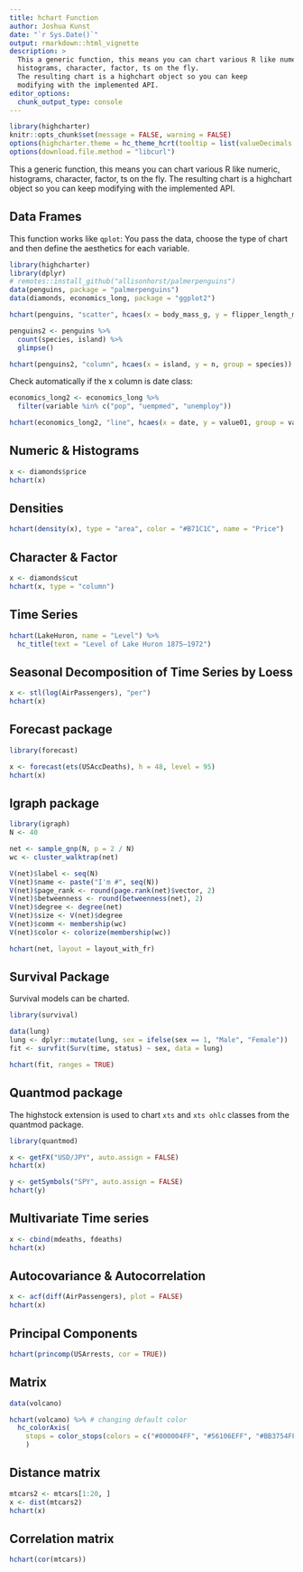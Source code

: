 ```yaml
---
title: hchart Function
author: Joshua Kunst
date: "`r Sys.Date()`"
output: rmarkdown::html_vignette
description: >
  This a generic function, this means you can chart various R like numeric, 
  histograms, character, factor, ts on the fly.
  The resulting chart is a highchart object so you can keep 
  modifying with the implemented API.
editor_options: 
  chunk_output_type: console
---
```


<script>
$(document).ready(function(){ 
  el = $(".page-header > h1")
  icon = "magic"
  text = el.text()
  text_new = "<span class=\"fa fa-" + icon  + "\"></span> " + text
  el.html(text_new) 
}) ;
</script>

```r
library(highcharter)
knitr::opts_chunk$set(message = FALSE, warning = FALSE)
options(highcharter.theme = hc_theme_hcrt(tooltip = list(valueDecimals = 2)))
options(download.file.method = "libcurl")
```

This a generic function, this means you can chart various R like numeric, 
histograms, character, factor, ts on the fly.
The resulting chart is a highchart object so you can keep 
modifying with the implemented API.

## Data Frames

This function works like `qplot`: You pass the data, choose the type
of chart and then define the aesthetics for each variable.

```r
library(highcharter)
library(dplyr)
# remotes::install_github("allisonhorst/palmerpenguins")
data(penguins, package = "palmerpenguins")
data(diamonds, economics_long, package = "ggplot2")

hchart(penguins, "scatter", hcaes(x = body_mass_g, y = flipper_length_mm , group = species))

penguins2 <- penguins %>%
  count(species, island) %>%
  glimpse()

hchart(penguins2, "column", hcaes(x = island, y = n, group = species))
```

Check automatically if the x column is date class:

```r
economics_long2 <- economics_long %>%
  filter(variable %in% c("pop", "uempmed", "unemploy"))

hchart(economics_long2, "line", hcaes(x = date, y = value01, group = variable))
```

## Numeric & Histograms

```r
x <- diamonds$price
hchart(x)
```

## Densities

```r
hchart(density(x), type = "area", color = "#B71C1C", name = "Price")
```

## Character & Factor

```r
x <- diamonds$cut
hchart(x, type = "column")
```

## Time Series

```r
hchart(LakeHuron, name = "Level") %>% 
  hc_title(text = "Level of Lake Huron 1875–1972")
```

## Seasonal Decomposition of Time Series by Loess

```r
x <- stl(log(AirPassengers), "per")
hchart(x)
```

## Forecast package

```r
library(forecast)

x <- forecast(ets(USAccDeaths), h = 48, level = 95)
hchart(x)
```

## Igraph package

```r
library(igraph)
N <- 40

net <- sample_gnp(N, p = 2 / N)
wc <- cluster_walktrap(net)

V(net)$label <- seq(N)
V(net)$name <- paste("I'm #", seq(N))
V(net)$page_rank <- round(page.rank(net)$vector, 2)
V(net)$betweenness <- round(betweenness(net), 2)
V(net)$degree <- degree(net)
V(net)$size <- V(net)$degree
V(net)$comm <- membership(wc)
V(net)$color <- colorize(membership(wc))

hchart(net, layout = layout_with_fr)
```

## Survival Package

Survival models can be charted.

```r
library(survival)

data(lung)
lung <- dplyr::mutate(lung, sex = ifelse(sex == 1, "Male", "Female"))
fit <- survfit(Surv(time, status) ~ sex, data = lung)

hchart(fit, ranges = TRUE)
```

## Quantmod package

The highstock extension is used to chart `xts` and `xts ohlc` classes from the
quantmod package. 

```r
library(quantmod)

x <- getFX("USD/JPY", auto.assign = FALSE)
hchart(x)

y <- getSymbols("SPY", auto.assign = FALSE)
hchart(y)
```

## Multivariate Time series

```r
x <- cbind(mdeaths, fdeaths)
hchart(x)
```

## Autocovariance & Autocorrelation

```r
x <- acf(diff(AirPassengers), plot = FALSE)
hchart(x)
```

## Principal Components

```r
hchart(princomp(USArrests, cor = TRUE))
```

## Matrix

```r
data(volcano)

hchart(volcano) %>% # changing default color
  hc_colorAxis(
    stops = color_stops(colors = c("#000004FF", "#56106EFF", "#BB3754FF", "#F98C0AFF", "#FCFFA4FF"))
    )
```

## Distance matrix 

```r
mtcars2 <- mtcars[1:20, ]
x <- dist(mtcars2)
hchart(x)
```

## Correlation matrix

```r
hchart(cor(mtcars))
```
